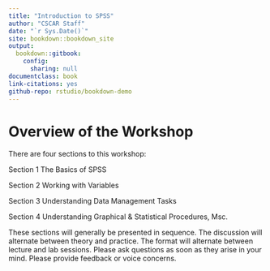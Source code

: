 ```yaml
---
title: "Introduction to SPSS"
author: "CSCAR Staff"
date: "`r Sys.Date()`"
site: bookdown::bookdown_site
output:
  bookdown::gitbook:
    config:
      sharing: null
documentclass: book
link-citations: yes
github-repo: rstudio/bookdown-demo
---
```




# Overview of the Workshop

There are four sections to this workshop:

Section 1 The Basics of SPSS

Section 2 Working with Variables

Section 3 Understanding Data Management Tasks

Section 4 Understanding Graphical & Statistical Procedures, Msc.

These sections will generally be presented in sequence. The discussion
will alternate between theory and practice. The format will alternate
between lecture and lab sessions. Please ask questions as soon as they
arise in your mind. Please provide feedback or voice concerns.
